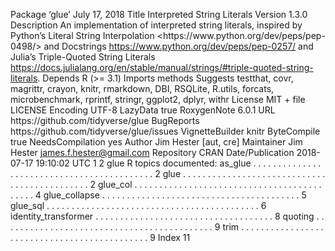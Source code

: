 Package ‘glue’
July 17, 2018
Title Interpreted String Literals
Version 1.3.0
Description An implementation of interpreted string literals, inspired by
Python's Literal String Interpolation <https://www.python.org/dev/peps/pep-
0498/> and Docstrings
<https://www.python.org/dev/peps/pep-0257/> and Julia's Triple-Quoted String Literals
<https://docs.julialang.org/en/stable/manual/strings/#triple-quoted-string-literals>.
Depends R (>= 3.1)
Imports methods
Suggests testthat, covr, magrittr, crayon, knitr, rmarkdown, DBI,
RSQLite, R.utils, forcats, microbenchmark, rprintf, stringr,
ggplot2, dplyr, withr
License MIT + file LICENSE
Encoding UTF-8
LazyData true
RoxygenNote 6.0.1
URL https://github.com/tidyverse/glue
BugReports https://github.com/tidyverse/glue/issues
VignetteBuilder knitr
ByteCompile true
NeedsCompilation yes
Author Jim Hester [aut, cre]
Maintainer Jim Hester <james.f.hester@gmail.com>
Repository CRAN
Date/Publication 2018-07-17 19:10:02 UTC
1
2 glue
R topics documented:
as_glue . . . . . . . . . . . . . . . . . . . . . . . . . . . . . . . . . . . . . . . . . . . 2
glue . . . . . . . . . . . . . . . . . . . . . . . . . . . . . . . . . . . . . . . . . . . . . 2
glue_col . . . . . . . . . . . . . . . . . . . . . . . . . . . . . . . . . . . . . . . . . . . 4
glue_collapse . . . . . . . . . . . . . . . . . . . . . . . . . . . . . . . . . . . . . . . . 5
glue_sql . . . . . . . . . . . . . . . . . . . . . . . . . . . . . . . . . . . . . . . . . . . 6
identity_transformer . . . . . . . . . . . . . . . . . . . . . . . . . . . . . . . . . . . . 8
quoting . . . . . . . . . . . . . . . . . . . . . . . . . . . . . . . . . . . . . . . . . . . 9
trim . . . . . . . . . . . . . . . . . . . . . . . . . . . . . . . . . . . . . . . . . . . . . 9
Index 11
